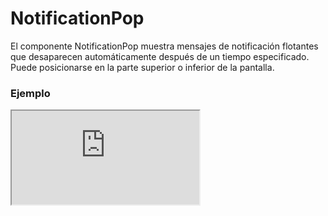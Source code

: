 
# NotificationPop

El componente NotificationPop muestra mensajes de notificación flotantes que desaparecen automáticamente después de un tiempo especificado. Puede posicionarse en la parte superior o inferior de la pantalla.

### Ejemplo

<Iframe src="https://fenextjs-component-storybook.vercel.app/iframe.html?args=&id=component-notification-pop--index&viewMode=story" />

### Importacion

Para importar el componente NotificationPop, se puede hacer desde fenextjs

```tsx copy
import { NotificationPop } from "fenextjs";
```

### Parametros

| Parametro | Tipo | Requerido | Default | Descripcion |
| --------- | ---- | --------- | ------- | ----------- |
| classNamePop | string | no | '' | Clase CSS para el contenedor del pop de notificación. |
| className | string | no | '' | Clase CSS adicional para el componente. |
| typePop | 'top' \| 'down' | no | 'down' | Posición de la notificación en la pantalla. |
| time | number | no | 2000 | Duración en milisegundos antes de que la notificación desaparezca automáticamente. |

### Storybook

Para ver el storybook del componente lo puede hacer con este [link](https://fenextjs-component-storybook.vercel.app/?path=/story/component-notification-pop--index)

### Usos

- Notificación Pop básica

```tsx copy
<NotificationPop>Mensaje de notificación</NotificationPop>
```

- Notificación Pop en la parte superior

```tsx copy
<NotificationPop typePop="top">Notificación en la parte superior</NotificationPop>
```

- Notificación Pop con duración personalizada

```tsx copy
<NotificationPop time={3000}>Mensaje que dura 3 segundos</NotificationPop>
```

